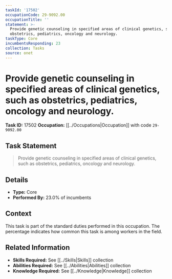 ```yaml
---
taskId: '17502'
occupationCode: 29-9092.00
occupationTitle: ''
statement: >-
  Provide genetic counseling in specified areas of clinical genetics, such as
  obstetrics, pediatrics, oncology and neurology.
taskType: Core
incumbentsResponding: 23
collection: Tasks
source: onet
---
```

# Provide genetic counseling in specified areas of clinical genetics, such as obstetrics, pediatrics, oncology and neurology.

**Task ID:** 17502
**Occupation:** [[../Occupations|Occupation]] with code `29-9092.00`

## Task Statement

> Provide genetic counseling in specified areas of clinical genetics, such as obstetrics, pediatrics, oncology and neurology.

## Details

- **Type:** Core
- **Performed By:** 23.0% of incumbents

## Context

This task is part of the standard duties performed in this occupation. The percentage indicates how common this task is among workers in the field.

## Related Information

- **Skills Required:** See [[../Skills|Skills]] collection
- **Abilities Required:** See [[../Abilities|Abilities]] collection
- **Knowledge Required:** See [[../Knowledge|Knowledge]] collection
